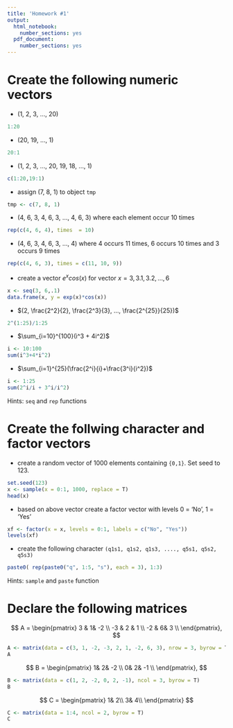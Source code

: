 ```yaml
---
title: 'Homework #1'
output:
  html_notebook:
    number_sections: yes
  pdf_document: 
    number_sections: yes
---
```



# Create the following numeric vectors

* (1, 2, 3, ..., 20)

```r
1:20
```

* (20, 19, ..., 1)

```r
20:1
```

* (1, 2, 3, ..., 20, 19, 18, ..., 1)

```r
c(1:20,19:1)
```

* assign (7, 8, 1) to object `tmp`

```r
tmp <- c(7, 8, 1)
```

* (4, 6, 3, 4, 6, 3, ..., 4, 6, 3) where each element occur 10 times

```r
rep(c(4, 6, 4), times  = 10)
```

* (4, 6, 3, 4, 6, 3, ..., 4) where 4 occurs 11 times, 6 occurs 10 times and 3 occurs 9 times

```r
rep(c(4, 6, 3), times = c(11, 10, 9))
```

* create a vector $e^xcos(x)$ for vector $x=3, 3.1, 3.2, ..., 6$

```r
x <- seq(3, 6,.1)
data.frame(x, y = exp(x)*cos(x))
```

* $(2, \frac{2^2}{2}, \frac{2^3}{3}, ..., \frac{2^{25}}{25})$

```r
2^(1:25)/1:25
```

* $\sum_{i=10}^{100}(i^3 + 4i^2)$

```r
i <- 10:100
sum(i^3+4*i^2)
```

* $\sum_{i=1}^{25}(\frac{2^i}{i}+\frac{3^i}{i^2})$

```r
i <- 1:25
sum(2^i/i + 3^i/i^2)
```


Hints: `seq` and `rep` functions

# Create the follwing character and factor vectors

* create a random vector of 1000 elements containing `{0,1}`. Set seed  to 123.

```r
set.seed(123)
x <- sample(x = 0:1, 1000, replace = T)
head(x)
```

* based on above vector create a factor vector with levels 0 = 'No', 1 = 'Yes'

```r
xf <- factor(x = x, levels = 0:1, labels = c("No", "Yes"))
levels(xf)
```

* create the following character `(q1s1, q1s2, q1s3, ...., q5s1, q5s2, q5s3)`

```r
paste0( rep(paste0("q", 1:5, "s"), each = 3), 1:3)
```

Hints: `sample` and `paste` function


# Declare the following matrices

$$
A =
 \begin{pmatrix}
3 & 1&  -2 \\
-3 & 2 & 1 \\
-2 & 6&  3 \\
 \end{pmatrix},
$$

```r
A <- matrix(data = c(3, 1, -2, -3, 2, 1, -2, 6, 3), nrow = 3, byrow = T)
A
```


$$
B =
 \begin{pmatrix}
1&  2&  -2 \\
0&  2&  -1 \\
 \end{pmatrix},
$$

```r
B <- matrix(data = c(1, 2, -2, 0, 2, -1), ncol = 3, byrow = T) 
B
```

$$
C =
 \begin{pmatrix}
1&  2\\
3&  4\\
 \end{pmatrix}
$$

```r
C <- matrix(data = 1:4, ncol = 2, byrow = T)
C
```

